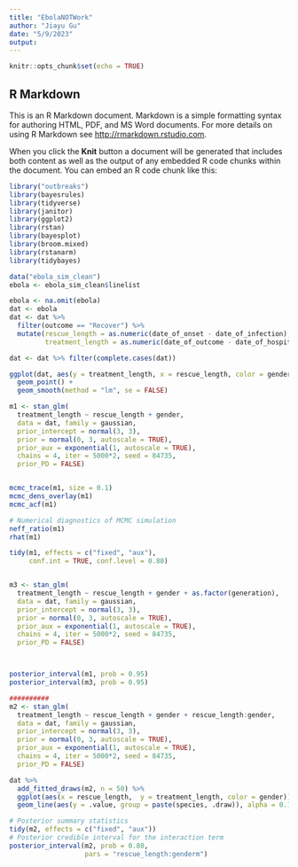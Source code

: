 ```yaml
---
title: "EbolaNOTWork"
author: "Jiayu Gu"
date: "5/9/2023"
output: 
---
```


```r
knitr::opts_chunk$set(echo = TRUE)
```

## R Markdown

This is an R Markdown document. Markdown is a simple formatting syntax for authoring HTML, PDF, and MS Word documents. For more details on using R Markdown see <http://rmarkdown.rstudio.com>.

When you click the **Knit** button a document will be generated that includes both content as well as the output of any embedded R code chunks within the document. You can embed an R code chunk like this:

```r
library("outbreaks")
library(bayesrules)
library(tidyverse)
library(janitor)
library(ggplot2)
library(rstan)
library(bayesplot)
library(broom.mixed)
library(rstanarm)
library(tidybayes)
```


```r
data("ebola_sim_clean")
ebola <- ebola_sim_clean$linelist

ebola <- na.omit(ebola)
dat <- ebola
dat <- dat %>% 
  filter(outcome == "Recover") %>% 
  mutate(rescue_length = as.numeric(date_of_onset - date_of_infection), 
         treatment_length = as.numeric(date_of_outcome - date_of_hospitalisation))

dat <- dat %>% filter(complete.cases(dat))

ggplot(dat, aes(y = treatment_length, x = rescue_length, color = gender)) + 
  geom_point() + 
  geom_smooth(method = "lm", se = FALSE)

m1 <- stan_glm(
  treatment_length ~ rescue_length + gender,
  data = dat, family = gaussian, 
  prior_intercept = normal(3, 3),
  prior = normal(0, 3, autoscale = TRUE), 
  prior_aux = exponential(1, autoscale = TRUE),
  chains = 4, iter = 5000*2, seed = 84735,
  prior_PD = FALSE)


mcmc_trace(m1, size = 0.1)
mcmc_dens_overlay(m1)
mcmc_acf(m1)

# Numerical diagnostics of MCMC simulation
neff_ratio(m1)
rhat(m1)

tidy(m1, effects = c("fixed", "aux"),
     conf.int = TRUE, conf.level = 0.80)


m3 <- stan_glm(
  treatment_length ~ rescue_length + gender + as.factor(generation),
  data = dat, family = gaussian, 
  prior_intercept = normal(3, 3),
  prior = normal(0, 3, autoscale = TRUE), 
  prior_aux = exponential(1, autoscale = TRUE),
  chains = 4, iter = 5000*2, seed = 84735,
  prior_PD = FALSE)



posterior_interval(m1, prob = 0.95)
posterior_interval(m3, prob = 0.95)

##########
m2 <- stan_glm(
  treatment_length ~ rescue_length + gender + rescue_length:gender,
  data = dat, family = gaussian, 
  prior_intercept = normal(3, 3),
  prior = normal(0, 3, autoscale = TRUE), 
  prior_aux = exponential(1, autoscale = TRUE),
  chains = 4, iter = 5000*2, seed = 84735,
  prior_PD = FALSE)

dat %>% 
  add_fitted_draws(m2, n = 50) %>% 
  ggplot(aes(x = rescue_length,  y = treatment_length, color = gender)) + 
  geom_line(aes(y = .value, group = paste(species, .draw)), alpha = 0.1)

# Posterior summary statistics
tidy(m2, effects = c("fixed", "aux"))
# Posterior credible interval for the interaction term
posterior_interval(m2, prob = 0.80, 
                   pars = "rescue_length:genderm")
```
